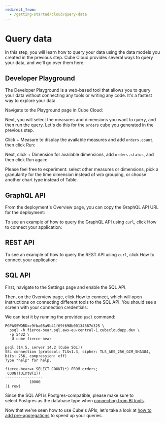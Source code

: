 ```yaml
---
redirect_from:
  - /getting-started/cloud/query-data
---
```


# Query data

In this step, you will learn how to query your data using the data models you
created in the previous step. Cube Cloud provides several ways to query your
data, and we'll go over them here.

## Developer Playground

The Developer Playground is a web-based tool that allows you to query your data
without connecting any tools or writing any code. It's a fastest way to explore
your data.

Navigate to the <Btn>Playground</Btn> page in Cube Cloud:

<Screenshot
  alt="Cube Cloud Deployment Developer Playground Screen"
  src="https://ucarecdn.com/43394d9a-a309-46a1-952d-ccbce10078aa/"
/>

Next, you will select the measures and dimensions you want to query, and then
run the query. Let's do this for the `orders` cube you generated in the previous
step.

Click <Btn>+ Measure</Btn> to display the available measures and add
`orders.count`, then click <Btn>Run</Btn>:

<Screenshot
  alt="Cube Cloud Deployment Developer Playground Screen with a selected measure"
  src="https://ucarecdn.com/2c13f612-cb29-4e44-8695-09d46d782240/"
/>

Next, click <Btn>+ Dimension</Btn> for available dimensions, add
`orders.status`, and then click <Btn>Run</Btn> again:

<Screenshot
  alt="Cube Cloud Deployment Developer Playground Screen with selected measures and dimensions"
  src="https://ucarecdn.com/0ade1c53-df71-417b-88e6-3966341e33f3/"
/>

Please feel free to experiment: select other measures or dimensions, pick a
granularity for the time dimension instead of <Btn>w/o grouping</Btn>, or choose
another chart type instead of <Btn>Table</Btn>.

## GraphQL API

From the deployment's Overview page, you can copy the GraphQL API URL for the
deployment:

<Screenshot
  alt="Cube Cloud Deployment Overview Screen"
  src="https://ucarecdn.com/7fa603ae-6100-4492-91e4-564d311f701e/"
/>

To see an example of how to query the GraphQL API using `curl`, click <Btn>How
to connect your application</Btn>:

<Screenshot
  alt="Cube Cloud Deployment Screen with How to connect your application over GraphQL dialog open"
  src="https://ucarecdn.com/4a153b5d-f746-451b-8c93-ab7891d98b47/"
/>

## REST API

<Screenshot
  alt="Cube Cloud Deployment Overview Screen"
  src="https://ucarecdn.com/7fa603ae-6100-4492-91e4-564d311f701e/"
/>

To see an example of how to query the REST API using `curl`, click <Btn>How to
connect your application</Btn>:

<Screenshot
  alt="Cube Cloud Deployment Screen with How to connect your application over REST dialog open"
  src="https://ucarecdn.com/30f90999-dd1b-495c-97c7-4656e61e65c1/"
/>

## SQL API

First, navigate to the <Btn>Settings</Btn> page and enable the SQL API.

Then, on the <Btn>Overview</Btn> page, click <Btn>How to connect</Btn>, which
will open instructions on connecting different tools to the SQL API. You should
see a screen with your connection credentials:

<Screenshot src="https://ucarecdn.com/1ae24899-ffb5-4e28-b4e3-2cdcc6871a09/" />

We can test it by running the provided `psql` command:

```bash{outputLines: 2-14}
PGPASSWORD=c9fba08a9b41f69f698b00134587d325 \
  psql -h fierce-bear.sql.aws-eu-central-1.cubecloudapp.dev \
  -p 5432 \
  -U cube fierce-bear

psql (14.5, server 14.2 (Cube SQL))
SSL connection (protocol: TLSv1.3, cipher: TLS_AES_256_GCM_SHA384, bits: 256, compression: off)
Type "help" for help.

fierce-bear=> SELECT COUNT(*) FROM orders;
 COUNT(UInt8(1))
-----------------
           10000
(1 row)
```

Since the SQL API is Postgres-compatible, please make sure to
select <Btn>Postgres</Btn> as the database type when [connecting from BI
tools][ref-downstream].

Now that we've seen how to use Cube's APIs, let's take a look at [how to add
pre-aggregations][next] to speed up your queries.

[ref-downstream]: /product/configuration/visualization-tools
[next]: /product/getting-started/cloud/add-a-pre-aggregation
